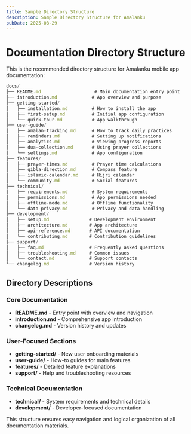 ```yaml
---
title: Sample Directory Structure
description: Sample Directory Structure for Amalanku
pubDate: 2025-08-29
---
```


# Documentation Directory Structure

This is the recommended directory structure for Amalanku mobile app documentation:

``` js
docs/
├── README.md                    # Main documentation entry point
├── introduction.md             # App overview and purpose
├── getting-started/
│   ├── installation.md         # How to install the app
│   ├── first-setup.md          # Initial app configuration
│   └── quick-tour.md           # App walkthrough
├── user-guide/
│   ├── amalan-tracking.md      # How to track daily practices
│   ├── reminders.md            # Setting up notifications
│   ├── analytics.md            # Viewing progress reports
│   ├── dua-collection.md       # Using prayer collections
│   └── settings.md             # App configuration
├── features/
│   ├── prayer-times.md         # Prayer time calculations
│   ├── qibla-direction.md      # Compass feature
│   ├── islamic-calendar.md     # Hijri calendar
│   └── community.md            # Social features
├── technical/
│   ├── requirements.md         # System requirements
│   ├── permissions.md          # App permissions needed
│   ├── offline-mode.md         # Offline functionality
│   └── data-privacy.md         # Privacy and data handling
├── development/
│   ├── setup.md               # Development environment
│   ├── architecture.md        # App architecture
│   ├── api-reference.md       # API documentation
│   └── contributing.md        # Contribution guidelines
├── support/
│   ├── faq.md                 # Frequently asked questions
│   ├── troubleshooting.md     # Common issues
│   └── contact.md             # Support contacts
└── changelog.md               # Version history
```

## Directory Descriptions

### Core Documentation
- **README.md** - Entry point with overview and navigation
- **introduction.md** - Comprehensive app introduction
- **changelog.md** - Version history and updates

### User-Focused Sections
- **getting-started/** - New user onboarding materials  
- **user-guide/** - How-to guides for main features
- **features/** - Detailed feature explanations
- **support/** - Help and troubleshooting resources

### Technical Documentation
- **technical/** - System requirements and technical details
- **development/** - Developer-focused documentation

This structure ensures easy navigation and logical organization of all documentation materials.